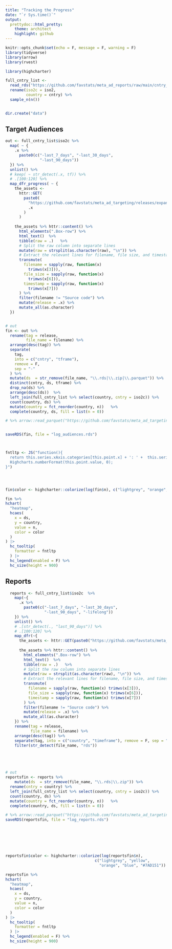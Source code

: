 ```yaml
---
title: "Tracking the Progress"
date: "`r Sys.time()`"
output:
  prettydoc::html_pretty:
    theme: architect
    highlight: github
---
```


```r
knitr::opts_chunk$set(echo = F, message = F, warning = F)
library(tidyverse)
library(arrow)
library(rvest)

library(highcharter)

full_cntry_list <-
  read_rds("https://github.com/favstats/meta_ad_reports/raw/main/cntry_list.rds") %>%
  rename(iso2c = iso2,
         country = cntry) %>%
  sample_n(n()) 


dir.create("data")

```


## Target Audiences

```r


out <- full_cntry_list$iso2c %>%
  map( ~ {
    .x %>%
      paste0(c("-last_7_days", "-last_30_days",
               "-last_90_days"))
  }) %>%
  unlist() %>%
  # keep( ~ str_detect(.x, tf)) %>%
  # .[100:120] %>%
  map_dfr_progress( ~ {
    the_assets <-
      httr::GET(
        paste0(
          "https://github.com/favstats/meta_ad_targeting/releases/expanded_assets/",
          .x
        )
      )
    
    the_assets %>% httr::content() %>%
      html_elements(".Box-row") %>%
      html_text()  %>%
      tibble(raw = .)   %>%
      # Split the raw column into separate lines
      mutate(raw = strsplit(as.character(raw), "\n")) %>%
      # Extract the relevant lines for filename, file size, and timestamp
      transmute(
        filename = sapply(raw, function(x)
          trimws(x[3])),
        file_size = sapply(raw, function(x)
          trimws(x[6])),
        timestamp = sapply(raw, function(x)
          trimws(x[7]))
      ) %>%
      filter(filename != "Source code") %>%
      mutate(release = .x) %>%
      mutate_all(as.character)
  })


# out
fin <- out %>%
  rename(tag = release,
         file_name = filename) %>%
  arrange(desc(tag)) %>%
  separate(
    tag,
    into = c("cntry", "tframe"),
    remove = F,
    sep = "-"
  ) %>%
  mutate(ds  = str_remove(file_name, "\\.rds|\\.zip|\\.parquet")) %>%
  distinct(cntry, ds, tframe) %>%
  drop_na(ds) %>%
  arrange(desc(ds))  %>% 
  left_join(full_cntry_list %>% select(country, cntry = iso2c)) %>%  
  count(country, ds) %>% 
  mutate(country = fct_reorder(country, n))   %>% 
  complete(country, ds, fill = list(n = 0))

# %>% arrow::read_parquet("https://github.com/favstats/meta_ad_targeting/releases/download/ZM-last_90_days/2024-03-06.parquet")


saveRDS(fin, file = "log_audiences.rds")



fntltp <- JS("function(){
  return this.series.xAxis.categories[this.point.x] + ': ' +  this.series.yAxis.categories[this.point.y] + ': ' +
  Highcharts.numberFormat(this.point.value, 0);
}")




fin$color <- highcharter::colorize(log(fin$n), c("lightgrey", "orange", "blue", "#7AD151"))

fin %>% 
hchart(
  "heatmap", 
  hcaes(
    x = ds,
    y = country, 
    value = n, 
    color = color
  )
) |>
  hc_tooltip(
    formatter = fntltp
  ) |>
  hc_legend(enabled = F) %>% 
  hc_size(height = 900)

```


## Reports


```r
  reports <- full_cntry_list$iso2c  %>% 
    map(~{
      .x %>% 
        paste0(c("-last_7_days", "-last_30_days", 
                 "-last_90_days", "-lifelong"))
    }) %>% 
    unlist() %>% 
    # .[str_detect(., "last_90_days")] %>% 
    # .[100:120] %>% 
    map_dfr(~{
      the_assets <- httr::GET(paste0("https://github.com/favstats/meta_ad_reports/releases/expanded_assets/", .x))
      
      the_assets %>% httr::content() %>% 
        html_elements(".Box-row") %>% 
        html_text()  %>%
        tibble(raw = .)   %>%
        # Split the raw column into separate lines
        mutate(raw = strsplit(as.character(raw), "\n")) %>%
        # Extract the relevant lines for filename, file size, and timestamp
        transmute(
          filename = sapply(raw, function(x) trimws(x[3])),
          file_size = sapply(raw, function(x) trimws(x[6])),
          timestamp = sapply(raw, function(x) trimws(x[7]))
        ) %>% 
        filter(filename != "Source code") %>% 
        mutate(release = .x) %>% 
        mutate_all(as.character)
    }) %>% 
    rename(tag = release,
           file_name = filename) %>% 
    arrange(desc(tag)) %>% 
    separate(tag, into = c("country", "timeframe"), remove = F, sep = "-") %>% 
    filter(str_detect(file_name, "rds")) 





# out
reportsfin <- reports %>% 
    mutate(ds  = str_remove(file_name, "\\.rds|\\.zip")) %>% 
  rename(cntry = country) %>% 
  left_join(full_cntry_list %>% select(country, cntry = iso2c)) %>%  
  count(country, ds) %>% 
  mutate(country = fct_reorder(country, n))   %>% 
  complete(country, ds, fill = list(n = 0))

# %>% arrow::read_parquet("https://github.com/favstats/meta_ad_targeting/releases/download/ZM-last_90_days/2024-03-06.parquet")
saveRDS(reportsfin, file = "log_reports.rds")







reportsfin$color <- highcharter::colorize(log(reportsfin$n),
                                       c("lightgrey", "yellow",
                                         "orange", "blue", "#7AD151"))

reportsfin %>% 
hchart(
  "heatmap", 
  hcaes(
    x = ds,
    y = country, 
    value = n, 
    color = color
  )
) |>
  hc_tooltip(
    formatter = fntltp
  ) |>
  hc_legend(enabled = F) %>% 
  hc_size(height = 900)

```

